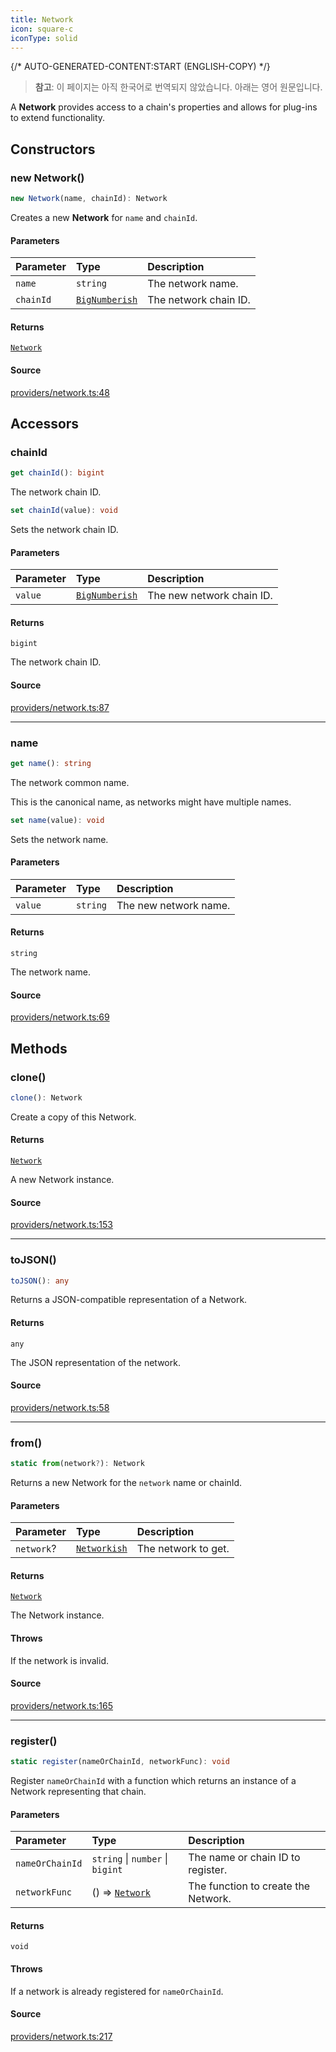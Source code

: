 ```yaml
---
title: Network
icon: square-c
iconType: solid
---
```


{/* AUTO-GENERATED-CONTENT:START (ENGLISH-COPY) */}

> **참고**: 이 페이지는 아직 한국어로 번역되지 않았습니다. 아래는 영어 원문입니다.

A **Network** provides access to a chain's properties and allows for plug-ins to extend functionality.

## Constructors

### new Network()

```ts
new Network(name, chainId): Network
```

Creates a new **Network** for `name` and `chainId`.

#### Parameters

| Parameter | Type | Description |
| :------ | :------ | :------ |
| `name` | `string` | The network name. |
| `chainId` | [`BigNumberish`](/ko/sdk/content/type-aliases/BigNumberish) | The network chain ID. |

#### Returns

[`Network`](/ko/sdk/content/classes/Network)

#### Source

[providers/network.ts:48](https://github.com/dominant-strategies/quais.js/blob/c1c12d43f9d34c6baad2b0542bd6d0acd6fefcbf/src/providers/network.ts#L48)

## Accessors

### chainId

```ts
get chainId(): bigint
```

The network chain ID.

```ts
set chainId(value): void
```

Sets the network chain ID.

#### Parameters

| Parameter | Type | Description |
| :------ | :------ | :------ |
| `value` | [`BigNumberish`](/ko/sdk/content/type-aliases/BigNumberish) | The new network chain ID. |

#### Returns

`bigint`

The network chain ID.

#### Source

[providers/network.ts:87](https://github.com/dominant-strategies/quais.js/blob/c1c12d43f9d34c6baad2b0542bd6d0acd6fefcbf/src/providers/network.ts#L87)

***

### name

```ts
get name(): string
```

The network common name.

This is the canonical name, as networks might have multiple names.

```ts
set name(value): void
```

Sets the network name.

#### Parameters

| Parameter | Type | Description |
| :------ | :------ | :------ |
| `value` | `string` | The new network name. |

#### Returns

`string`

The network name.

#### Source

[providers/network.ts:69](https://github.com/dominant-strategies/quais.js/blob/c1c12d43f9d34c6baad2b0542bd6d0acd6fefcbf/src/providers/network.ts#L69)

## Methods

### clone()

```ts
clone(): Network
```

Create a copy of this Network.

#### Returns

[`Network`](/ko/sdk/content/classes/Network)

A new Network instance.

#### Source

[providers/network.ts:153](https://github.com/dominant-strategies/quais.js/blob/c1c12d43f9d34c6baad2b0542bd6d0acd6fefcbf/src/providers/network.ts#L153)

***

### toJSON()

```ts
toJSON(): any
```

Returns a JSON-compatible representation of a Network.

#### Returns

`any`

The JSON representation of the network.

#### Source

[providers/network.ts:58](https://github.com/dominant-strategies/quais.js/blob/c1c12d43f9d34c6baad2b0542bd6d0acd6fefcbf/src/providers/network.ts#L58)

***

### from()

```ts
static from(network?): Network
```

Returns a new Network for the `network` name or chainId.

#### Parameters

| Parameter | Type | Description |
| :------ | :------ | :------ |
| `network`? | [`Networkish`](/ko/sdk/content/type-aliases/Networkish) | The network to get. |

#### Returns

[`Network`](/ko/sdk/content/classes/Network)

The Network instance.

#### Throws

If the network is invalid.

#### Source

[providers/network.ts:165](https://github.com/dominant-strategies/quais.js/blob/c1c12d43f9d34c6baad2b0542bd6d0acd6fefcbf/src/providers/network.ts#L165)

***

### register()

```ts
static register(nameOrChainId, networkFunc): void
```

Register `nameOrChainId` with a function which returns an instance of a Network representing that chain.

#### Parameters

| Parameter | Type | Description |
| :------ | :------ | :------ |
| `nameOrChainId` | `string` \| `number` \| `bigint` | The name or chain ID to register. |
| `networkFunc` | () => [`Network`](/ko/sdk/content/classes/Network) | The function to create the Network. |

#### Returns

`void`

#### Throws

If a network is already registered for `nameOrChainId`.

#### Source

[providers/network.ts:217](https://github.com/dominant-strategies/quais.js/blob/c1c12d43f9d34c6baad2b0542bd6d0acd6fefcbf/src/providers/network.ts#L217)
